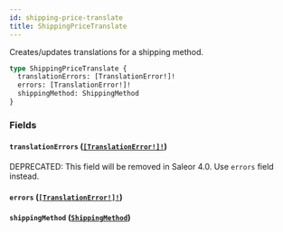 ```yaml
---
id: shipping-price-translate
title: ShippingPriceTranslate
---
```


Creates/updates translations for a shipping method.

```graphql
type ShippingPriceTranslate {
  translationErrors: [TranslationError!]!
  errors: [TranslationError!]!
  shippingMethod: ShippingMethod
}
```

### Fields

#### `translationErrors` ([`[TranslationError!]!`](/docs/developer/api-reference/objects/translation-error))

<span class="badge badge--warning">DEPRECATED: This field will be removed in Saleor 4.0. Use `errors` field instead.</span>

#### `errors` ([`[TranslationError!]!`](/docs/developer/api-reference/objects/translation-error))

#### `shippingMethod` ([`ShippingMethod`](/docs/developer/api-reference/objects/shipping-method))
